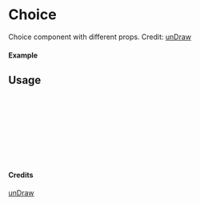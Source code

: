 
<Meta of={Choice} title="unDraw/Choice" />

# Choice

Choice component with different props.
Credit: [unDraw](https://undraw.co/illustrations)

#### Example

<Canvas of={Choice.Primary} />

## Usage

```ts
import { Choice } from "yadl-ui";

const Example = () => {
  return (
      <Choice />
  );
};

export default Example;
```

#### Credits
[unDraw](https://undraw.co/illustrations)
